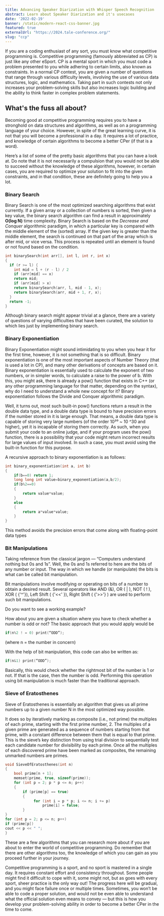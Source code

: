 ```yaml
---
title: Advancing Speaker Diarization with Whisper Speech Recognition 
abstract: Learn about Speaker Diarization and it's usecases
date: '2022-02-19'
banner: /static/modern-react-css-banner.jpg
featured: true
externalUrl: "https://2024.tale-conference.org/"
slug: "ccp"
---
```


If you are a coding enthusiast of any sort, you must know what competitive programming is. Competitive programming (famously abbreviated as CP) is just like any other eSport. CP is a mental sport in which you must code a problem presented to you while adhering to certain limits, also known as constraints. In a normal CP contest, you are given a number of questions that range through various difficulty levels, involving the use of various data structures, logic, and mathematics. Taking part in such contests not only increases your problem-solving skills but also increases logic building and the ability to think faster in complex problem statements.

## What's the fuss all about?

Becoming good at competitive programming requires you to have a stronghold on data structures and algorithms, as well as on a programming language of your choice. However, in spite of the great learning curve, it is not that you will become a professional in a day. It requires a lot of practice, and knowledge of certain algorithms to become a better CPer (if that is a word).

Here’s a list of some of the pretty basic algorithms that you can have a look at. Do note that it is not necessarily a compulsion that you would not be able to succeed without the knowledge of these algorithms, however, in certain cases, you are required to optimize your solution to fit into the given constraints, and in that condition, these are definitely going to help you a lot.

### Binary Search

Binary Search is one of the most optimized searching algorithms that exist currently. If a given array or a collection of numbers is sorted, then given a key value, the binary search algorithm can find a result in approximately **O(log N)** time complexity. Binary Search is based on the _Decrease and Conquer_ algorithmic paradigm, in which a particular key is compared with the middle element of the (sorted) array. If the given key is greater than the middle element, the search is continued on that part of the array which is after mid, or vice versa. This process is repeated until an element is found or not found based on the condition.

```cpp
int binarySearch(int arr[], int l, int r, int x)
{
  if (r >= l) {
    int mid = l + (r - l) / 2
    if (arr[mid] == x)
    return mid;
    if (arr[mid] > x)
    return binarySearch(arr, l, mid - 1, x);
    return binarySearch(arr, mid + 1, r, x);
  }
  return -1;
}
```

Although binary search might appear trivial at a glance, there are a variety of questions of varying difficulties that have been curated, the solution to which lies just by implementing binary search.

### Binary Exponentiation

Binary Exponentiation might sound intimidating to you when you hear it for the first time, however, it is not something that is so difficult. Binary exponentiation is one of the most important aspects of Number Theory (that is used a lot in CP), and many other derivations of concepts are based on it. Binary exponentiation is essentially used to calculate the exponent of two numbers, or in simpler words, to calculate a raise to the power of b. With this, you might ask, there is already a pow() function that exists in C++ (or any other programming language for that matter, depending on the syntax), why do I need to understand a whole new concept for it? Binary exponentiation follows the Divide and Conquer algorithmic paradigm.

Well, it turns out, most such built-in pow() functions return a result in the double data type, and a double data type is bound to have precision errors if the number stored in it is large enough. That means, a double data type is capable of storing very large numbers (of the order 10²⁰ ~ 10 ^30 and higher), yet it is incapable of storing them correctly. As such, when you submit your code to an online judge, and if your program uses the pow() function, there is a possibility that your code might return incorrect results for large values of input involved. In such a case, you must avoid using the built-in function for this purpose.

A recursive approach to binary exponentiation is as follows:

```cpp
int binary_exponentiation(int a, int b)
{
    if(b==0) return 1;
    long long int value=binary_exponentiation(a,b/2);
    if(b%2==0)
    {
        return value*value;
    }
    else
    {
        return a*value*value;
    }
}
```

This method avoids the precision errors that come along with floating-point data types

### Bit Manipulations

Taking reference from the classical jargon — “Computers understand nothing but 0s and 1s”. Well, the 0s and 1s referred to here are the bits of any number or input. The way in which we handle (or manipulate) the bits is what can be called bit manipulation.

Bit manipulations involve modifying or operating on bits of a number to obtain a desired result. Several operators like AND (&), OR ( | ), NOT ( ! ), XOR ( {'^'}), Left Shift ( {'<<' }), Right Shift ( {'>>'} ) are used to perform such bit manipulations.

Do you want to see a working example?

How about you are given a situation where you have to check whether a number is odd or not? The basic approach that you would apply would be

```cpp
if(n%2 ! = 0) print(“ODD”);
```

(where n = the number in concern)

With the help of bit manipulation, this code can also be written as:

```cpp
if(n&1) print(“ODD”);
```

Basically, this would check whether the rightmost bit of the number is 1 or not. If that is the case, then the number is odd. Performing this operation using bit manipulation is much faster than the traditional approach.

### Sieve of Eratosthenes

Sieve of Eratosthenes is essentially an algorithm that gives us all prime numbers up to a given number N in the most optimized way possible.

It does so by iteratively marking as composite (i.e., not prime) the multiples of each prime, starting with the first prime number, 2. The multiples of a given prime are generated as a sequence of numbers starting from that prime, with a constant difference between them that is equal to that prime. This is the sieve’s key distinction from using trial division to sequentially test each candidate number for divisibility by each prime. Once all the multiples of each discovered prime have been marked as composites, the remaining unmarked numbers are primes.

```cpp
void SieveOfEratosthenes(int n)
{
    bool prime[n + 1];
    memset(prime, true, sizeof(prime));
    for (int p = 2; p * p <= n; p++)
    {
        if (prime[p] == true)
        {
             for (int i = p * p; i <= n; i += p)
                 prime[i] = false;
        }
}
for (int p = 2; p <= n; p++)
if (prime[p])
cout << p << " ";
}
```

These are a few algorithms that you can research more about if you are about to enter the world of competitive programming. Do remember that there are other algorithms too, the knowledge of which you can gain as you proceed further in your journey.

Competitive programming is a sport, and no sport is mastered in a single day. It requires constant effort and consistency throughout. Some people might find it difficult to cope with it, some might not, but as goes with every sport, sheer practice is the only way out! The progress here will be gradual, and you might face failure once or multiple times. Sometimes, you won’t be able to code a proper solution, and would not be even able to understand what the official solution even means to convey — but this is how you develop your problem-solving ability in order to become a better CPer in the time to come.
